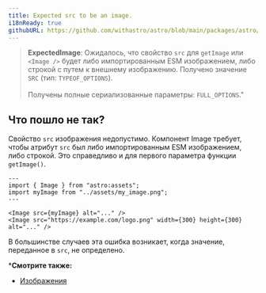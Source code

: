 ```yaml
---
title: Expected src to be an image.
i18nReady: true
githubURL: https://github.com/withastro/astro/blob/main/packages/astro/src/core/errors/errors-data.ts
---
```


> **ExpectedImage**: Ожидалось, что свойство `src` для `getImage` или `<Image />` будет либо импортированным ESM изображением, либо строкой с путем к внешнему изображению. Получено значение `SRC` (тип: `TYPEOF_OPTIONS`).<br/><br/>Получены полные сериализованные параметры: `FULL_OPTIONS`."

## Что пошло не так?

Свойство `src` изображения недопустимо. Компонент Image требует, чтобы атрибут `src` был либо импортированным ESM изображением, либо строкой. Это справедливо и для первого параметра функции `getImage()`.

```astro
---
import { Image } from "astro:assets";
import myImage from "../assets/my_image.png";
---

<Image src={myImage} alt="..." />
<Image src="https://example.com/logo.png" width={300} height={300} alt="..." />
```

В большинстве случаев эта ошибка возникает, когда значение, переданное в `src`, не определено.

***Смотрите также:**

-  [Изображения](/ru/guides/images/)